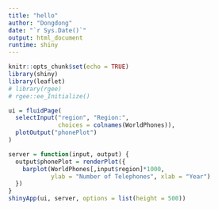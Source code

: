 ```yaml
---
title: "hello"
author: "Dongdong"
date: "`r Sys.Date()`"
output: html_document
runtime: shiny
---
```


```r
knitr::opts_chunk$set(echo = TRUE)
library(shiny)
library(leaflet)
# library(rgee)
# rgee::ee_Initialize()
```

```r
ui = fluidPage(
  selectInput("region", "Region:",
              choices = colnames(WorldPhones)),
  plotOutput("phonePlot")
)

server = function(input, output) {
  output$phonePlot = renderPlot({
    barplot(WorldPhones[,input$region]*1000,
            ylab = "Number of Telephones", xlab = "Year")
  })
}
shinyApp(ui, server, options = list(height = 500))
```
